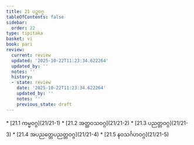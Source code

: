 ```yaml
---
title: 21 ပဉ္စဝဂ္ဂ
tableOfContents: false
sidebar:
  order: 22
type: tipitaka
basket: vi
book: pari
review:
  current: review
  updated: '2025-10-22T11:23:34.622264'
  updated_by: ''
  notes: ''
  history:
  - state: review
    date: '2025-10-22T11:23:34.622264'
    updated_by: ''
    notes: ''
    previous_state: draft
---
```



<ReviewStatus review={frontmatter.review} showDetails={true} />

<HypothesisAnnotation frontmatter={frontmatter} />

<DynamicBreadcrumb />



<TableOfContents book="pari" section="21">
* [21.1 ကမ္မဝဂ္ဂ](21/21-1)
* [21.2 အတ္ထဝသဝဂ္ဂ](21/21-2)
* [21.3 ပညတ္တဝဂ္ဂ](21/21-3)
* [21.4 အပညတ္တေပညတ္တဝဂ္ဂ](21/21-4)
* [21.5 နဝသင်္ဂဟဝဂ္ဂ](21/21-5)
</TableOfContents>